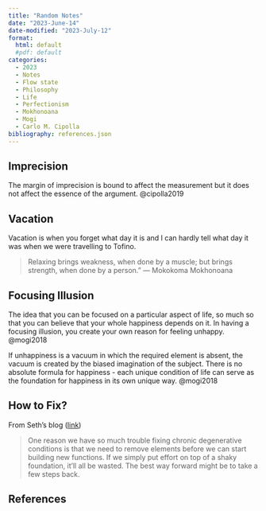 ```yaml
---
title: "Random Notes"
date: "2023-June-14"
date-modified: "2023-July-12"
format: 
  html: default
  #pdf: default
categories:
  - 2023
  - Notes
  - Flow state
  - Philosophy
  - Life
  - Perfectionism
  - Mokhonoana
  - Mogi
  - Carlo M. Cipolla
bibliography: references.json
---
```


## Imprecision

The margin of imprecision is bound to affect the measurement but it does not affect the essence of the argument. @cipolla2019

## Vacation

Vacation is when you forget what day it is and I can hardly tell what day it was when we were travelling to Tofino.

> Relaxing brings weakness, when done by a muscle; but brings strength, when done by a person." ― Mokokoma Mokhonoana

## Focusing Illusion

The idea that you can be focused on a particular aspect of life, so much so that you can believe that your whole happiness depends on it. In having a focusing illusion, you create your own reason for feeling unhappy. @mogi2018

If unhappiness is a vacuum in which the required element is absent, the vacuum is created by the biased imagination of the subject. There is no absolute formula for happiness - each unique condition of life can serve as the foundation for happiness in its own unique way. @mogi2018

## How to Fix?

From Seth's blog ([link](https://seths.blog/2023/05/the-thing-about-decay/))

> One reason we have so much trouble fixing chronic degenerative conditions is that we need to remove elements before we can start building new functions. If we simply put effort on top of a shaky foundation, it'll all be wasted. The best way forward might be to take a few steps back.

## References
